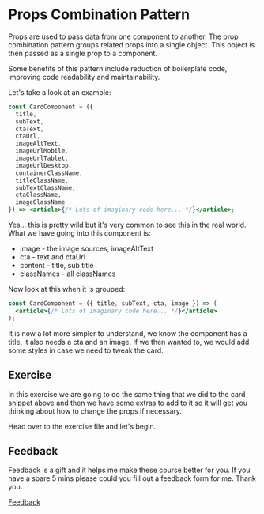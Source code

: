 
<Meta title="Lessons/02 - Props Combination Pattern/01-Lesson" />

# Props Combination Pattern

Props are used to pass data from one component to another. The prop combination pattern groups related props into a single object. This object is then passed as a single prop to a component.

Some benefits of this pattern include reduction of boilerplate code, improving code readability and maintainability.

Let's take a look at an example:

```jsx
const CardComponent = ({
  title,
  subText,
  ctaText,
  ctaUrl,
  imageAltText,
  imageUrlMobile,
  imageUrlTablet,
  imageUrlDesktop,
  containerClassName,
  titleClassName,
  subTextClassName,
  ctaClassName,
  imageClassName
}) => <article>{/* Lots of imaginary code here... */}</article>;
```

Yes... this is pretty wild but it's very common to see this in the real world. What we have going into this component is:

- image - the image sources, imageAltText
- cta - text and ctaUrl
- content - title, sub title
- classNames - all classNames

Now look at this when it is grouped:

```jsx
const CardComponent = ({ title, subText, cta, image }) => (
  <article>{/* Lots of imaginary code here... */}</article>
);
```

It is now a lot more simpler to understand, we know the component has a title, it also needs a cta and an image. If we then wanted to, we would add some styles in case we need to tweak the card.

## Exercise

In this exercise we are going to do the same thing that we did to the card snippet above and then we have some extras to add to it so it will get you thinking about how to change the props if necessary.

Head over to the exercise file and let's begin.

## Feedback

Feedback is a gift and it helps me make these course better for you. If you have a spare 5 mins please could you fill out a feedback form for me. Thank you.

[Feedback](https://forms.gle/TTDGAM24M5w1EZpf8)
